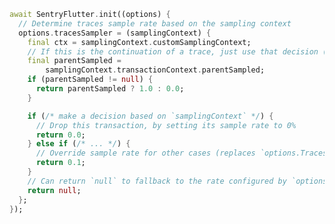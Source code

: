 ```dart
await SentryFlutter.init((options) {
  // Determine traces sample rate based on the sampling context
  options.tracesSampler = (samplingContext) {
    final ctx = samplingContext.customSamplingContext;
    // If this is the continuation of a trace, just use that decision (rate controlled by the caller).
    final parentSampled =
        samplingContext.transactionContext.parentSampled;
    if (parentSampled != null) {
      return parentSampled ? 1.0 : 0.0;
    }

    if (/* make a decision based on `samplingContext` */) {
      // Drop this transaction, by setting its sample rate to 0%
      return 0.0;
    } else if (/* ... */) {
      // Override sample rate for other cases (replaces `options.TracesSampleRate`)
      return 0.1;
    }
    // Can return `null` to fallback to the rate configured by `options.tracesSampleRate`
    return null;
  };
});
```
